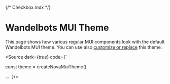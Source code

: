 {/* Checkbox.mdx */}

 
 
<Meta title="Theming/Wandelbots MUI Theme"/>
 
# Wandelbots MUI Theme

This page shows how various regular MUI components look with the default Wandelbots MUI theme.
You can use also [customize or replace](?path=/docs/theming-theming-components--docs) this theme.

<Source dark={true} code={`

const theme = createNovaMuiTheme()

<ThemeProvider theme={theme}>
  ...
</ThemeProvider>
`}/>

<Canvas of={ThemeStories.muiComponents} sourceState="none" />
